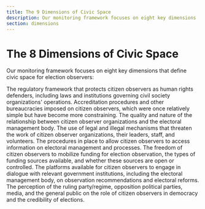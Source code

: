 ```yaml
---
title: The 9 Dimensions of Civic Space
description: Our monitoring framework focuses on eight key dimensions
section: dimensions
---
```


# The 8 Dimensions of Civic Space

Our monitoring framework focuses on eight key dimensions that define civic space for election observers:

<DimensionGrid>

<DimensionCard title="1. Regulatory Framework">
The regulatory framework that protects citizen observers as human rights defenders, including laws and institutions governing civil society organizations' operations.
</DimensionCard>

<DimensionCard title="2. Administrative Constraints">
Accreditation procedures and other bureaucracies imposed on citizen observers, which were once relatively simple but have become more constraining.
</DimensionCard>

<DimensionCard title="3. Relationship with Electoral Management Body">
The quality and nature of the relationship between citizen observer organizations and the electoral management body.
</DimensionCard>

<DimensionCard title="4. Security and Well-being">
The use of legal and illegal mechanisms that threaten the work of citizen observer organizations, their leaders, staff, and volunteers.
</DimensionCard>

<DimensionCard title="5. Access to Electoral Data">
The procedures in place to allow citizen observers to access information on electoral management and processes.
</DimensionCard>

<DimensionCard title="6. Access to Funding">
The freedom of citizen observers to mobilize funding for election observation, the types of funding sources available, and whether these sources are open or controlled.
</DimensionCard>

<DimensionCard title="7. Dialogue and Consultation">
The platforms available for citizen observers to engage in dialogue with relevant government institutions, including the electoral management body, on observation recommendations and electoral reforms.
</DimensionCard>

<DimensionCard title="8. Perception of Observers">
The perception of the ruling party/regime, opposition political parties, media, and the general public on the role of citizen observers in democracy and the credibility of elections.
</DimensionCard>

</DimensionGrid>
